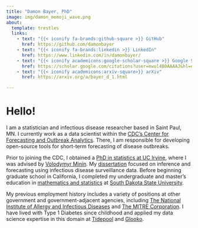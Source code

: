 ```yaml
---
title: "Damon Bayer, PhD"
image: img/damon_memoji_wave.png
about:
  template: trestles
  links:
    - text: "{{< iconify fa-brands:github-square >}} GitHub"
      href: https://github.com/damonbayer
    - text: "{{< iconify fa-brands:linkedin >}} LinkedIn"
      href: https://www.linkedin.com/in/damonbayer/
    - text: "{{< iconify academicons:google-scholar-square >}} Google Scholar"
      href: https://scholar.google.com/citations?user=ewul4B0AAAAJ&hl=en
    - text: "{{< iconify academicons:arxiv-square>}} arXiv"
      href: https://arxiv.org/a/bayer_d_1.html

---
```


# Hello!

I am a statistician and infectious disease researcher based in Saint Paul, MN.
I currently work as a data scientist within the [CDC's Center for Forecasting and Outbreak Analytics](https://www.cdc.gov/forecast-outbreak-analytics/index.html).
There, I am responsible for developing open-source tools for short-term forecasting of disease outbreaks.

Prior to joining the CDC, I obtained a [PhD in statistics at UC Irvine](https://www.stat.uci.edu), where I was advised by [Volodymyr Minin](https://vnminin.github.io/index.html).
My [dissertation]((https://www.proquest.com/docview/2854278776)) focused on inference and forecasting using infectious disease surveillance data.
Before beginning graduate school in California, I completed my undergraduate and master's education in [mathematics and statistics](https://www.sdstate.edu/mathematics-and-statistics) at [South Dakota State University](https://www.sdstate.edu).

My previous employment history includes a variety of positions at other government and government-adjacent agencies, including [The National Institute of Allergy and Infectious Diseases](https://www.niaid.nih.gov/about/biostatistics-research-branch) and [The MITRE Corporation](https://www.mitre.org).
I have lived with Type 1 Diabetes since childhood and applied my data science expertise in this domain at [Tidepool](https://www.tidepool.org) and [Glooko](https://glooko.com).